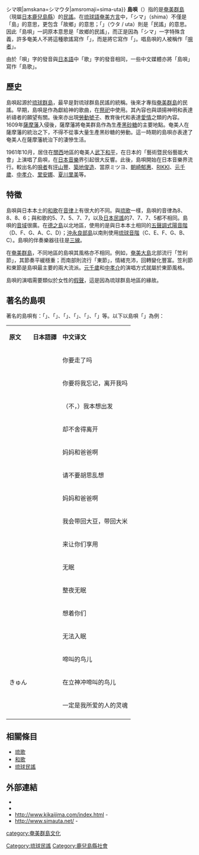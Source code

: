 {{about|[[奄美群島|奄美群島]]（現屬[[日本|日本]][[鹿兒島縣|鹿兒島縣]]）的[[民謠|民謠]]|[[THE_BOOM|THE BOOM]]的歌曲《島唄》|島唄 (THE BOOM)|'''島唄'''的其他含义|島唄 (消歧義)}}
{{Lewchewan|amskanji=島唄{{`}}シマ唄|amskana=シマウタ|amsromaji=sima-uta}}
{{Ruby notice}}
'''島唄'''（{{lang|ja|島唄 / シマ唄}}）指的是[[奄美群島|奄美群島]]（現屬[[日本|日本]][[鹿兒島縣|鹿兒島縣]]）的[[民謠|民謠]]。在[[琉球語|琉球語]][[奄美方言|奄美方言]]中，「シマ」（shima）不僅是「島」的意思，更包含「故鄉」的意思；「{{lang|ja|唄}}」（ウタ / uta）則是「民謠」的意思。因此「島唄」一詞原本意思是「故鄉的民謠」，而正是因為「シマ」一字特殊含義，許多奄美人不將這種歌謠寫作「{{lang|ja|島唄}}」，而是將它寫作「{{lang|ja|シマ唄}}」。唱島唄的人被稱作「[[唄者|唄者]]」。

由於「唄」字的發音與[[日本語|日本語]]中「歌」字的發音相同，一些中文媒體亦將「島唄」寫作「島歌」。

==歷史==
島唄起源於[[琉球群島|琉球群島]]，最早是對琉球群島民謠的統稱。後來才專指[[奄美群島|奄美群島]]的民謠。早期，島唄是作為獻給神的歌曲，在[[祭祀|祭祀]]中使用。其內容也與頌揚神明和表達祈禱者的願望有關。後來亦出現[[勞動號子|勞動號子]]、教育後代和表達[[愛情|愛情]]之類的內容。1609年[[薩摩藩|薩摩藩]]入侵後，薩摩藩將奄美群島作為生產[[黑砂糖|黑砂糖]]的主要地點。奄美人在薩摩藩的統治之下，不得不從事大量生產黑砂糖的勞動。這一時期的島唄亦表達了奄美人在薩摩藩統治下的淒慘生活。

1961年10月，居住在[[近畿地方|關西]]地區的奄美人[[武下和平|武下和平]]，在日本的「藝術暨民俗藝能大會」上演唱了島唄，在[[日本音樂|日本音樂]]界引起很大反響。此後，島唄開始在日本音樂界流行。較出名的[[唄者|唄者]]有[[坪山豐|坪山豐]]、[[築地俊造|築地俊造]]、當原ミツヨ、[[朝崎郁惠|朝崎郁惠]]、[[RIKKI|RIKKI]]、[[元千歲|元千歲]]、[[中孝介|中孝介]]、[[里安娜|里安娜]]、[[夏川里美|夏川里美]]等。

==特徵==
島唄與日本本土的[[和歌|和歌]]在[[音律|音律]]上有很大的不同。與[[琉歌|琉歌]]一樣，島唄的音律為8、8、8、6；與和歌的5、7、5、7、7，以及[[日本民謠|日本民謠]]的7、7、7、5都不相同。島唄的[[音域|音域]]很廣。在[[德之島|德之島]]以北地區，使用的是與日本本土相同的[[五聲調式|五聲調式]][[陽音階|陽音階]]（D、F、G、A、C、D）；[[沖永良部島|沖永良部島]]以南則使用[[琉球音階|琉球音階]]（C、E、F、G、B、C）。島唄的伴奏樂器往往是[[三線|三線]]。

在[[奄美群島|奄美群島]]，不同地區的島唄其風格亦不相同。例如，[[奄美大島|奄美大島]]北部流行「笠利節」，其節奏平緩穩重；而南部則流行「東節」，情緒充沛，回轉變化豐富。笠利節和東節是島唄最主要的兩大流派。[[元千歲|元千歲]]和[[中孝介|中孝介]]的演唱方式就屬於東節風格。

島唄的演唱需要類似於女性的[[假聲|假聲]]，這是因為琉球群島地區{{tsl|ja|おなり神||妹神}}的緣故。

==著名的島唄==
著名的島唄有：「{{lang|ryu|行きゅんにゃ加那}}」、「{{lang|ryu|かんつめ節}}」、「{{lang|ryu|サカ歌}}」、「{{lang|ryu|太陽ぬ落てぃまぐれ}}」、「{{lang|ryu|徳之島節}}」、「{{lang|ryu|よいすら節}}」等。以下以島唄「{{lang|ryu|行きゅんにゃ加那}}」為例：

{| class="wikitable"
|-
| '''原文'''
| '''日本語譯'''
|'''中文译文'''
|-
| {{lang|ryu|{{ruby-ja|行|い}}きゅんにゃ{{ruby-ja|加那|かな}} }}|| {{lang|ja|行ってしまうのですか愛しい人}} ||你要走了吗
|-
| {{lang|ryu|{{ruby-ja|吾|わ}}きゃ{{ruby-ja|事|くとぅ}}{{ruby-ja|忘|わす}}れて行きゅんにゃ加那}} || {{lang|ja|私の事を忘れて行ってしまうのですか愛しい人}} ||你要将我忘记，离开我吗
|-
| {{lang|ryu|{{ruby-ja|打|う}}っ{{ruby-ja|発|た}}ちゃ　{{lang|ja|打っ発ちゃが}}}} || {{lang|ja|発とう発とうとして}} ||（不，）我本想出发
|-
| {{lang|ryu|行き{{ruby-ja|苦|ぐる}}しや ソラ行き苦しや}} || {{lang|ja|行きづらいのです}} ||却不舍得离开
|-
| {{lang|ryu|{{ruby-ja|阿|あん}}{{ruby|母|ま}}と{{ruby-ja|慈|じゅ}}{{ruby-ja|父|う}}}} || {{lang|ja|お母さん、お父さん}} ||妈妈和爸爸啊
|-
| {{lang|ryu|{{ruby-ja|物|むぬ}}{{ruby-ja|憂|め}}や{{ruby-ja|考|かんげ}}えんしょんな}} || {{lang|ja|物思いして考えないでください}} ||请不要胡思乱想
|-
| {{lang|ryu|{{ruby-ja|阿|あん}}{{ruby|母|ま}}と{{ruby-ja|慈|じゅ}}{{ruby-ja|父|う}}}} || {{lang|ja|お母さん、お父さん}} ||妈妈和爸爸啊
|-
| {{lang|ryu|{{ruby-ja|米|くむ}}{{ruby-ja|取|とぅ}}てぃ　{{ruby-ja|豆|まむ}}取てぃ}} || {{lang|ja|豆を取って、米を取って}} ||我会带回大豆，带回大米
|-
| {{lang|ryu|{{ruby-ja|召|み}}しょらしゅんど ソラ召しょらしゅんど}} || {{lang|ja|食べさせてあげますから}} ||来让你们享用
|-
| {{lang|ryu|{{ruby-ja|目|め}}ぬ覚めて}} || {{lang|ja|目が醒めて}} ||无眠
|-
| {{lang|ryu|{{ruby-ja|夜|ゆる}}や{{ruby-ja|夜|ゆ}}ながと{{ruby-ja|目|め}}ぬ覚めて}} || {{lang|ja|夜中中目が醒めて}} ||整夜无眠
|-
| {{lang|ryu|{{ruby-ja|汝|な}}きゃ事　{{ruby-ja|思|う}}めばや}} || {{lang|ja|あなたの事を思って}} ||想着你们
|-
| {{lang|ryu|{{ruby-ja|眠|ねい}}ぶららぬ ソラ眠ぶららぬ}} || {{lang|ja|眠れません}} ||无法入眠
|-
| {{lang|ryu|{{ruby-ja|鳴|な}}きゅん{{ruby-ja|鳥|とぅい}}{{ruby-ja|小|くわ}}}} || {{lang|ja|鳴いている鳥は}} ||啼叫的鸟儿
|-
| {{lang|ryu|{{ruby-ja|立|たち}}{{ruby-ja|神|がみ}}{{ruby-ja|沖|うき}}なんて}}{{ruby-ja|鳴|な}}きゅん{{ruby-ja|鳥|とぅい}}{{ruby-ja|小|くわ}}|| {{lang|ja|立神の沖の方で鳴いている鳥は}} ||在立神冲啼叫的鸟儿
|-
| {{lang|ryu|{{ruby-ja|吾|わ}}きゃ{{ruby-ja|加那|かな}}　やくめが{{ruby-ja|生|い}}き{{ruby-ja|魂|まぶり}} ソラ生き魂}} || {{lang|ja|私の愛しい人の生霊にちがいない}} ||一定是我所爱的人的灵魂
|-
|}

== 相關條目 ==
*[[琉歌|琉歌]]
*[[和歌|和歌]]
*[[琉球民謠|琉球民謠]]
== 外部連結 ==
* [http://homepage2.nifty.com/~m_oohashi/shimauta/index.html {{lang|ja|奄美音楽情報}}]{{dead link|date=2017年12月 |bot=InternetArchiveBot |fix-attempted=yes }}
* [https://web.archive.org/web/20090301060052/http://kikya.pro.nu/ {{lang|ja|奄美の島唄と三味線がよくわかるサイト}}]
* http://www.kikaijima.com/index.html {{Wayback|url=http://www.kikaijima.com/index.html |date=20201125084448 }} - {{lang|ja|島唄の試聴が可能}}
* http://www.simauta.net/ {{Wayback|url=http://www.simauta.net/ |date=20201203222802 }} - {{lang|ja|島唄の代表的なインディーズ・レーベル}}

[[Category:琉球民謠|Category:琉球民謠]]
[[Category:鹿兒島縣社會|Category:鹿兒島縣社會]]
[[category:奄美群島文化|category:奄美群島文化]]